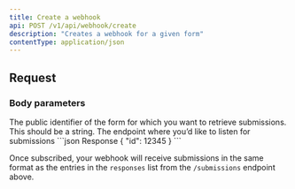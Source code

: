 ```yaml
---
title: Create a webhook
api: POST /v1/api/webhook/create
description: "Creates a webhook for a given form"
contentType: application/json
---
```


## Request

### Body parameters

<ParamField body="formId" type="string" required>
  The public identifier of the form for which you want to retrieve submissions. This should be a string.
</ParamField>

<ParamField body="url" type="string" required>
  The endpoint where you’d like to listen for submissions
</ParamField>

<ResponseExample>
```json Response
{
	"id": 12345
}
```
</ResponseExample>

Once subscribed, your webhook will receive submissions in the same format as the entries in the `responses` list from the `/submissions` endpoint above.

